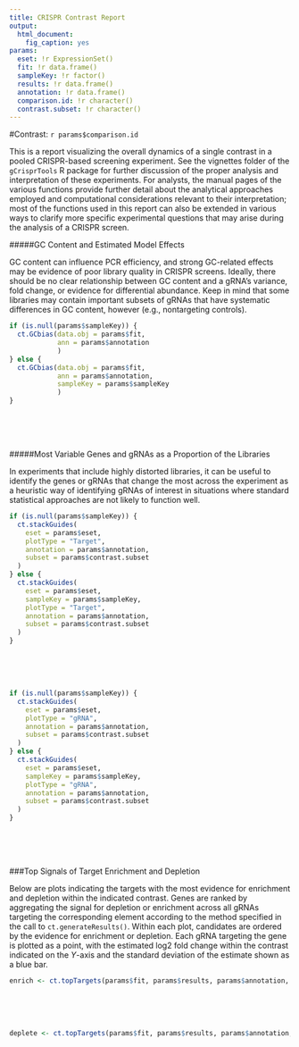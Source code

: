 ```yaml
---
title: CRISPR Contrast Report
output: 
  html_document:
    fig_caption: yes
params:
  eset: !r ExpressionSet()
  fit: !r data.frame()
  sampleKey: !r factor()
  results: !r data.frame()
  annotation: !r data.frame()
  comparison.id: !r character()
  contrast.subset: !r character()
---
```


#Contrast: `r params$comparison.id`

This is a report visualizing the overall dynamics of a single contrast in a pooled CRISPR-based screening experiment. See the vignettes folder of the `gCrisprTools` R package for further discussion of the proper analysis and interpretation of these experiments. For analysts, the manual pages of the various functions provide further detail about the analytical approaches employed and computational considerations relevant to their interpretation; most of the functions used in this report can also be extended in various ways to clarify more specific experimental questions that may arise during the analysis of a CRISPR screen. 

#####GC Content and Estimated Model Effects

GC content can influence PCR efficiency, and strong GC-related effects may be evidence of poor library quality in CRISPR screens. Ideally, there should be no clear relationship between GC content and a gRNA's variance, fold change, or evidence for differential abundance. Keep in mind that some libraries may contain important subsets of gRNAs that have systematic differences in GC content, however (e.g., nontargeting controls).  

```r
if (is.null(params$sampleKey)) {
  ct.GCbias(data.obj = params$fit, 
            ann = params$annotation
            )
} else {
  ct.GCbias(data.obj = params$fit, 
            ann = params$annotation, 
            sampleKey = params$sampleKey
            )
}
```

<br/>
<br/>
<br/>

#####Most Variable Genes and gRNAs as a Proportion of the Libraries

In experiments that include highly distorted libraries, it can be useful to identify the genes or gRNAs that change the most across the experiment as a heuristic way of identifying gRNAs of interest in situations where standard statistical approaches are not likely to function well. 

```r
if (is.null(params$sampleKey)) {
  ct.stackGuides(
    eset = params$eset, 
    plotType = "Target", 
    annotation = params$annotation,
    subset = params$contrast.subset
  )
} else {
  ct.stackGuides(
    eset = params$eset,
    sampleKey = params$sampleKey,
    plotType = "Target", 
    annotation = params$annotation,
    subset = params$contrast.subset
  )
}
```

<br/>
<br/>
<br/>
```r
if (is.null(params$sampleKey)) {
  ct.stackGuides(
    eset = params$eset, 
    plotType = "gRNA", 
    annotation = params$annotation,
    subset = params$contrast.subset
  )
} else {
  ct.stackGuides(
    eset = params$eset,
    sampleKey = params$sampleKey,
    plotType = "gRNA", 
    annotation = params$annotation,
    subset = params$contrast.subset
  )
}
```

<br/>
<br/>
<br/>



###Top Signals of Target Enrichment and Depletion

Below are plots indicating the targets with the most evidence for enrichment and depletion within the indicated contrast. Genes are ranked by aggregating the signal for depletion or enrichment across all gRNAs targeting the corresponding element according to the method specified in the call to `ct.generateResults()`. Within each plot, candidates are ordered by the evidence for enrichment or depletion. Each gRNA targeting the gene is plotted as a point, with the estimated log2 fold change within the contrast indicated on the *Y*-axis and the standard deviation of the estimate shown as a blue bar. 


```r
enrich <- ct.topTargets(params$fit, params$results, params$annotation, targets = 20, enrich = TRUE, contrast.term=params$comparison.id)
```
<br/>
<br/>
<br/>


```r
deplete <- ct.topTargets(params$fit, params$results, params$annotation, targets = 20, enrich = FALSE, contrast.term=params$comparison.id)
```
<br/>
<br/>
<br/>


